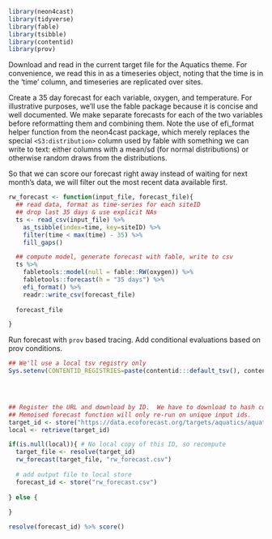 ```r
library(neon4cast)
library(tidyverse)
library(fable)
library(tsibble)
library(contentid)
library(prov)
```

Download and read in the current target file for the Aquatics theme. For convenience, we read this in as a timeseries object, noting that the time is in the ‘time’ column, and timeseries are replicated over sites.


Create a 35 day forecast for each variable, oxygen, and temperature. For illustrative purposes, we’ll use the fable package because it is concise and well documented. We make separate forecasts for each of the two variables before reformatting them and combining them. Note the use of efi_format helper function from the neon4cast package, which merely replaces the special `<S3:distribution>` column used by fable with something we can write to text: either columns with a mean/sd (for normal distributions) or otherwise random draws from the distributions.

So that we can score our forecast right away instead of waiting for next month’s data, we will filter out the most recent data available first.

```r

rw_forecast <- function(input_file, forecast_file){
  ## read data, format as time-series for each siteID
  ## drop last 35 days & use explicit NAs
  ts <- read_csv(input_file) %>% 
    as_tsibble(index=time, key=siteID) %>% 
    filter(time < max(time) - 35) %>% 
    fill_gaps()

  ## compute model, generate forecast with fable, write to csv
  ts %>%
    fabletools::model(null = fable::RW(oxygen)) %>%
    fabletools::forecast(h = "35 days") %>%
    efi_format() %>% 
    readr::write_csv(forecast_file)
  
  forecast_file

}
```


Run forecast with `prov` based tracing.  Add conditional evaluations based on prov conditions. 

```r
## We'll use a local tsv registry only
Sys.setenv(CONTENTID_REGISTRIES=paste(contentid:::default_tsv(), contentid::content_dir(), sep=", "))


 

## Register the URL and download by ID.  We have to download to hash content.  
## Memoised forecast function will only re-run on unique input ids.
target_id <- store("https://data.ecoforecast.org/targets/aquatics/aquatics-targets.csv.gz")
local <- retrieve(target_id)

if(is.null(local)){ # No local copy of this ID, so recompute
  target_file <- resolve(target_id)
  rw_forecast(target_file, "rw_forecast.csv")
  
  # add output file to local store
  forecast_id <- store("rw_forecast.csv")
  
} else {
  
}

resolve(forecast_id) %>% score()
```
